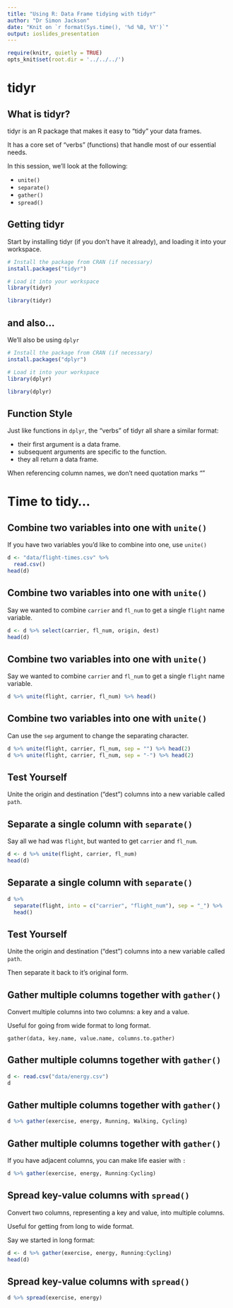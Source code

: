 ```yaml
---
title: "Using R: Data Frame tidying with tidyr"
author: "Dr Simon Jackson"
date: "Knit on `r format(Sys.time(), '%d %B, %Y')`"
output: ioslides_presentation
---
```


```r
require(knitr, quietly = TRUE)
opts_knit$set(root.dir = '../../../')
```

# tidyr

## What is tidyr?

tidyr is an R package that makes it easy to "tidy" your data frames.

It has a core set of "verbs" (functions) that handle most of our essential needs.

In this session, we'll look at the following:

- `unite()`
- `separate()`
- `gather()`
- `spread()`

## Getting tidyr

Start by installing tidyr (if you don't have it already), and loading it into your workspace.

```r
# Install the package from CRAN (if necessary)
install.packages("tidyr")

# Load it into your workspace
library(tidyr)
```
```r
library(tidyr)
```

## and also...

We'll also be using `dplyr`


```r
# Install the package from CRAN (if necessary)
install.packages("dplyr")

# Load it into your workspace
library(dplyr)
```
```r
library(dplyr)
```

## Function Style

Just like functions in `dplyr`, the "verbs" of tidyr all share a similar format:

- their first argument is a data frame.
- subsequent arguments are specific to the function.
- they all return a data frame.

When referencing column names, we don't need quotation marks ""

# Time to tidy...

## Combine two variables into one with `unite()`

If you have two variables you'd like to combine into one, use `unite()`

```r
d <- "data/flight-times.csv" %>%
  read.csv()
head(d)
```

## Combine two variables into one with `unite()`

Say we wanted to combine `carrier` and `fl_num` to get a single `flight` name variable.

```r
d <- d %>% select(carrier, fl_num, origin, dest)
head(d)
```

## Combine two variables into one with `unite()`

Say we wanted to combine `carrier` and `fl_num` to get a single `flight` name variable.

```r
d %>% unite(flight, carrier, fl_num) %>% head()
```

## Combine two variables into one with `unite()`

Can use the `sep` argument to change the separating character.

```r
d %>% unite(flight, carrier, fl_num, sep = "") %>% head(2)
d %>% unite(flight, carrier, fl_num, sep = "-") %>% head(2)
```

## Test Yourself

Unite the origin and destination ("dest") columns into a new variable called `path`.

## Separate a single column with `separate()`

Say all we had was `flight`, but wanted to get `carrier` and `fl_num`.

```r
d <- d %>% unite(flight, carrier, fl_num)
head(d)
```

## Separate a single column with `separate()`

```r
d %>%
  separate(flight, into = c("carrier", "flight_num"), sep = "_") %>%
  head()
```

## Test Yourself

Unite the origin and destination ("dest") columns into a new variable called `path`.

Then separate it back to it's original form. 

## Gather multiple columns together with `gather()`

Convert multiple columns into two columns: a key and a value.

Useful for going from wide format to long format.

`gather(data, key.name, value.name, columns.to.gather)`

## Gather multiple columns together with `gather()`

```r
d <- read.csv("data/energy.csv")
d
```

## Gather multiple columns together with `gather()`

```r
d %>% gather(exercise, energy, Running, Walking, Cycling)
```

## Gather multiple columns together with `gather()`

If you have adjacent columns, you can make life easier with `:`

```r
d %>% gather(exercise, energy, Running:Cycling)
```

## Spread key-value columns with `spread()`

Convert two columns, representing a key and value, into multiple columns.

Useful for getting from long to wide format.

Say we started in long format:

```r
d <- d %>% gather(exercise, energy, Running:Cycling)
head(d)
```

## Spread key-value columns with `spread()`

```r
d %>% spread(exercise, energy)
```